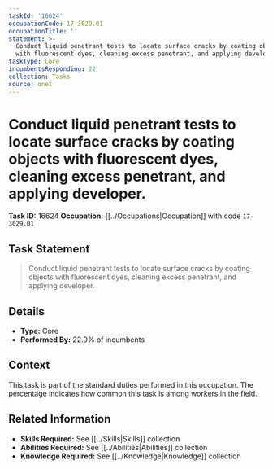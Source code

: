 ```yaml
---
taskId: '16624'
occupationCode: 17-3029.01
occupationTitle: ''
statement: >-
  Conduct liquid penetrant tests to locate surface cracks by coating objects
  with fluorescent dyes, cleaning excess penetrant, and applying developer.
taskType: Core
incumbentsResponding: 22
collection: Tasks
source: onet
---
```

# Conduct liquid penetrant tests to locate surface cracks by coating objects with fluorescent dyes, cleaning excess penetrant, and applying developer.

**Task ID:** 16624
**Occupation:** [[../Occupations|Occupation]] with code `17-3029.01`

## Task Statement

> Conduct liquid penetrant tests to locate surface cracks by coating objects with fluorescent dyes, cleaning excess penetrant, and applying developer.

## Details

- **Type:** Core
- **Performed By:** 22.0% of incumbents

## Context

This task is part of the standard duties performed in this occupation. The percentage indicates how common this task is among workers in the field.

## Related Information

- **Skills Required:** See [[../Skills|Skills]] collection
- **Abilities Required:** See [[../Abilities|Abilities]] collection
- **Knowledge Required:** See [[../Knowledge|Knowledge]] collection
